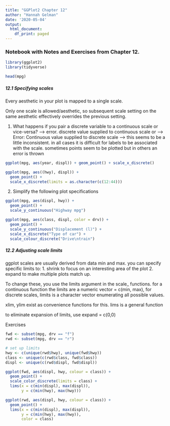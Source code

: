 ```yaml
---
title: "GGPlot2 Chapter 12"
author: "Hannah Gelman"
date: '2020-05-04'
output:
  html_document:
    df_print: paged
---
```


### Notebook with Notes and Exercises from Chapter 12.  

```r
library(ggplot2) 
library(tidyverse)
```
```r
head(mpg)
```

##### 12.1 Specifying scales 

Every aesthetic in your plot is mapped to a single scale. 

Only one scale is allowed/aesthetic, so subsequent scale setting on the same aesthetic effectively overrides the previous setting. 

1. What happens if you pair a discrete variable to a continuous scale or vice-versa? 
--> error. discrete value supplied to continuous scale or 
--> Error: Continuous value supplied to discrete scale --> this seems to be a little inconsistent. in all cases it is difficult for labels to be associated with the scale. sometimes points seem to be plotted but in others an error is thrown

```r
ggplot(mpg, aes(year, displ)) + geom_point() + scale_x_discrete()
```

```r
ggplot(mpg, aes((hwy), displ)) + 
  geom_point() + 
  scale_x_discrete(limits = as.character(c(12:44)))

```

2. Simplify the following plot specifications 
```r
ggplot(mpg, aes(displ, hwy)) + 
  geom_point() +
  scale_y_continuous("Highway mpg") 
```
```r
ggplot(mpg, aes(class, displ, color = drv)) + 
  geom_point() + 
  scale_y_continuous("Displacement (l)") + 
  scale_x_discrete("Type of car") + 
  scale_colour_discrete("Drive\ntrain")
```

##### 12.2 Adjusting scale limits 

ggplot scales are usually derived from data min and max. you can specify specific limits to: 
1. shrink to focus on an interesting area of the plot 
2. expand to make multiple plots match up. 

To change these, you use the limits argument in the scale_ functions. for a continuous function the limits are a numeric vector  = c(min, max), for discrete scales, limits is a character vector enumerating all possible values. 

xlim, ylim exist as convenience functions for this. lims is a general function 

to eliminate expansion of limits, use expand  = c(0,0) 

Exercises 

```r
fwd <- subset(mpg, drv == "f")
rwd <- subset(mpg, drv == "r")

# set up limits 
hwy <- c(unique(rwd$hwy), unique(fwd$hwy)) 
class <- unique(c(rwd$class, fwd$class))
displ <- unique(c(rwd$displ, fwd$displ))


```

```r
ggplot(fwd, aes(displ, hwy, colour = class)) + 
  geom_point() +
  scale_color_discrete(limits = class) +
  lims(x = c(min(displ), max(displ)), 
       y = c(min(hwy), max(hwy)))
```

```r
ggplot(rwd, aes(displ, hwy, colour = class)) + 
  geom_point() +
  lims(x = c(min(displ), max(displ)), 
       y = c(min(hwy), max(hwy)), 
       color = class)
```

